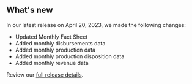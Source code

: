## What's new

In our latest release on April 20, 2023, we made the following changes:

- Updated <Link href="/fact-sheet" linkType="default">Monthly Fact Sheet</Link>
- Added <Link href="/downloads/disbursements-by-month/" linkType="default">monthly disbursements data</Link>
- Added <Link href="/downloads/production-by-month/" linkType="default">monthly production data</Link>
- Added <Link href="/downloads/production-by-disposition/" linkType="default">monthly production disposition data</Link>
- Added <Link href="/downloads/revenue/" linkType="default">monthly revenue data</Link>

Review our [full release details](https://github.com/ONRR/nrrd/releases).
